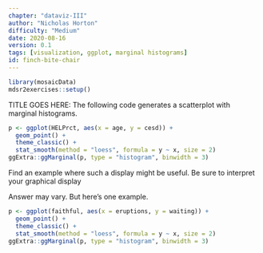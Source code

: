 ```yaml
---
chapter: "dataviz-III"
author: "Nicholas Horton"
difficulty: "Medium"
date: 2020-08-16 
version: 0.1
tags: [visualization, ggplot, marginal histograms]
id: finch-bite-chair
---
```


```r
library(mosaicData)
mdsr2exercises::setup()
```

TITLE GOES HERE:	The following code generates a scatterplot with marginal histograms.

```r
p <- ggplot(HELPrct, aes(x = age, y = cesd)) +
  geom_point() +
  theme_classic() +
  stat_smooth(method = "loess", formula = y ~ x, size = 2)
ggExtra::ggMarginal(p, type = "histogram", binwidth = 3)
```

Find an example where such a display might be useful. Be sure to interpret your graphical display


 <!--begin-answer-->
 
Answer may vary.  But here's one example.

```r
p <- ggplot(faithful, aes(x = eruptions, y = waiting)) +
  geom_point() +
  theme_classic() +
  stat_smooth(method = "loess", formula = y ~ x, size = 2)
ggExtra::ggMarginal(p, type = "histogram", binwidth = 3)
```

<!--end-answer-->
